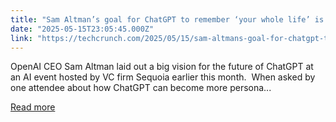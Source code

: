 ```yaml
---
title: "Sam Altman’s goal for ChatGPT to remember ‘your whole life’ is both exciting and disturbing"
date: "2025-05-15T23:05:45.000Z"
link: "https://techcrunch.com/2025/05/15/sam-altmans-goal-for-chatgpt-to-remember-your-whole-life-is-both-exciting-and-disturbing/"
---
```


OpenAI CEO Sam Altman laid out a big vision for the future of ChatGPT at an AI event hosted by VC firm Sequoia earlier this month.  When asked by one attendee about how ChatGPT can become more persona...

[Read more](https://techcrunch.com/2025/05/15/sam-altmans-goal-for-chatgpt-to-remember-your-whole-life-is-both-exciting-and-disturbing/)
